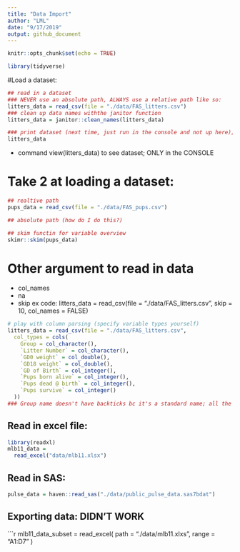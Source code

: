 ```yaml
---
title: "Data Import"
author: "LML"
date: "9/17/2019"
output: github_document
---
```


```r
knitr::opts_chunk$set(echo = TRUE)

library(tidyverse)
```

#Load a dataset:

```r
## read in a dataset
### NEVER use an absolute path, ALWAYS use a relative path like so:
litters_data = read_csv(file = "./data/FAS_litters.csv")
### clean up data names withthe janitor function
litters_data = janitor::clean_names(litters_data)

### print dataset (next time, just run in the console and not up here); good first QA check
litters_data
```

* command view(litters_data) to see dataset; ONLY in the CONSOLE

# Take 2 at loading a dataset:
```r
## realtive path
pups_data = read_csv(file = "./data/FAS_pups.csv")

## absolute path (how do I do this?)

## skim functin for variable overview
skimr::skim(pups_data)
```

# Other argument to read in data
* col_names
* na
* skip ex code:
  litters_data = read_csv(file = "./data/FAS_litters.csv",
    skip = 10, col_names = FALSE)
    
```r
# play with column parsing (specify variable types yourself)
litters_data = read_csv(file = "./data/FAS_litters.csv",
  col_types = cols(
    Group = col_character(),
    `Litter Number` = col_character(),
    `GD0 weight` = col_double(),
    `GD18 weight` = col_double(),
    `GD of Birth` = col_integer(),
    `Pups born alive` = col_integer(),
    `Pups dead @ birth` = col_integer(),
    `Pups survive` = col_integer()
  ))
### Group name doesn't have backticks bc it's a standard name; all the others have non-standard format and need ``
```

## Read in excel file:
```r
library(readxl)
mlb11_data = 
  read_excel("data/mlb11.xlsx")
```

## Read in SAS:
```r
pulse_data = haven::read_sas("./data/public_pulse_data.sas7bdat")
```

## Exporting data: DIDN'T WORK
```r
mlb11_data_subset = 
    read_excel(
      path = "./data/mlb11.xlxs",
        range = "A1:D7"
    )
